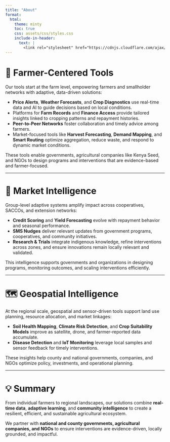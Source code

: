 ```yaml
---
title: "About" 
format:
  html:
    theme: minty
    toc: true
    css: assets/css/styles.css
    include-in-header:
      text: |
        <link rel="stylesheet" href="https://cdnjs.cloudflare.com/ajax/libs/font-awesome/6.4.0/css/all.min.css">
---
```


# 🌱 Farmer-Centered Tools

Our tools start at the farm level, empowering farmers and smallholder networks with adaptive, data-driven solutions:

- **Price Alerts**, **Weather Forecasts**, and **Crop Diagnostics** use real-time data and AI to guide decisions based on local conditions.  
- Platforms for **Farm Records** and **Finance Access** provide tailored insights linked to cropping patterns and repayment histories.  
- **Peer-to-Peer Networks** foster collaboration and timely advice among farmers.  
- Market-focused tools like **Harvest Forecasting**, **Demand Mapping**, and **Smart Routing** optimize aggregation, reduce waste, and respond to dynamic market conditions.  


These tools enable governments, agricultural companies like Kenya Seed, and NGOs to design programs and interventions that are evidence-based and farmer-focused.  
 

   

---

# 🧠 Market Intelligence

Group-level adaptive systems amplify impact across cooperatives, SACCOs, and extension networks:

- **Credit Scoring** and **Yield Forecasting** evolve with repayment behavior and seasonal performance.  
- **SMS Nudges** deliver relevant updates from government programs, cooperatives, and community initiatives.  
- **Research & Trials** integrate indigenous knowledge, refine interventions across zones, and ensure innovations remain locally relevant and validated.  

This intelligence supports governments and organizations in designing programs, monitoring outcomes, and scaling interventions efficiently. 

---

# 🗺️ Geospatial Intelligence

At the regional scale, geospatial and sensor-driven tools support land use planning, resource allocation, and market linkages:

- **Soil Health Mapping**, **Climate Risk Detection**, and **Crop Suitability Models** improve as satellite, drone, and farmer-reported data accumulate.  
- **Disease Detection** and  **IoT Monitoring** leverage local samples and sensor feedback for timely interventions.  

These insights help county and national governments, companies, and NGOs optimize policy, investments, and operational planning.  
 

---

# 💡 Summary

From individual farmers to regional landscapes, our solutions combine **real-time data**, **adaptive learning**, and **community intelligence** to create a resilient, efficient, and sustainable agricultural ecosystem.  

We partner with **national and county governments, agricultural companies, and NGOs** to ensure interventions are evidence-driven, locally grounded, and impactful.  
